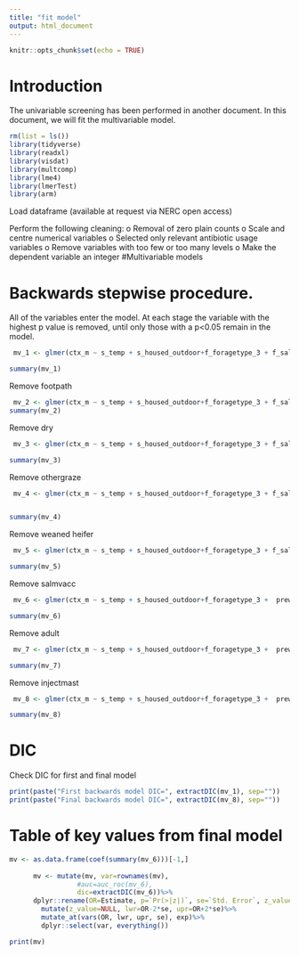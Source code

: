 ```yaml
---
title: "fit model"
output: html_document
---
```


```r
knitr::opts_chunk$set(echo = TRUE)
```

# Introduction

The univariable screening has been performed in another document. In this document, we will fit the multivariable model. 

```r
rm(list = ls())
library(tidyverse)
library(readxl) 
library(visdat)
library(multcomp)
library(lme4)
library(lmerTest)
library(arm)


```

Load dataframe (available at request via NERC open access)

Perform the following cleaning:
o	Removal of zero plain counts
o	Scale and centre numerical variables
o	Selected only relevant antibiotic usage variables
o	Remove variables with too few or too many levels
o	Make the dependent variable an integer
#Multivariable models

# Backwards stepwise procedure.

All of the variables enter the model. At each stage the variable with the highest p value is removed, until only those with a p<0.05 remain in the model.


```r
 mv_1 <- glmer(ctx_m ~ s_temp + s_housed_outdoor+f_foragetype_3 + f_salmvacc + f_othergraze+footpath+preweaned_heifer+dry+adult+weaned_heifer+f_injectmast+(1|farm), data=df, family=binomial)

summary(mv_1)

```

Remove footpath
```r
 mv_2 <- glmer(ctx_m ~ s_temp + s_housed_outdoor+f_foragetype_3 + f_salmvacc + f_othergraze+preweaned_heifer+dry+adult+weaned_heifer+f_injectmast+(1|farm), data=df, family=binomial)
summary(mv_2)

```

Remove dry

```r
 mv_3 <- glmer(ctx_m ~ s_temp + s_housed_outdoor+f_foragetype_3 + f_salmvacc + f_othergraze+preweaned_heifer+adult+weaned_heifer+f_injectmast+(1|farm), data=df, family=binomial)

summary(mv_3)

```

Remove othergraze

```r
 mv_4 <- glmer(ctx_m ~ s_temp + s_housed_outdoor+f_foragetype_3 + f_salmvacc + preweaned_heifer+adult+weaned_heifer+f_injectmast+(1|farm), data=df, family=binomial)


summary(mv_4)

```

Remove weaned heifer

```r
 mv_5 <- glmer(ctx_m ~ s_temp + s_housed_outdoor+f_foragetype_3 + f_salmvacc + preweaned_heifer+adult+f_injectmast+(1|farm), data=df, family=binomial)

summary(mv_5)

```

Remove salmvacc


```r
 mv_6 <- glmer(ctx_m ~ s_temp + s_housed_outdoor+f_foragetype_3 +  preweaned_heifer+adult+f_injectmast+(1|farm), data=df, family=binomial)

summary(mv_6)
```

Remove adult


```r
 mv_7 <- glmer(ctx_m ~ s_temp + s_housed_outdoor+f_foragetype_3 +  preweaned_heifer+f_injectmast+(1|farm), data=df, family=binomial)

summary(mv_7)
```

Remove injectmast


```r
 mv_8 <- glmer(ctx_m ~ s_temp + s_housed_outdoor+f_foragetype_3 +  preweaned_heifer+(1|farm), data=df, family=binomial)

summary(mv_8)
```

# DIC
Check DIC for first and final model

```r
print(paste("First backwards model DIC=", extractDIC(mv_1), sep=""))
print(paste("Final backwards model DIC=", extractDIC(mv_8), sep=""))

```

# Table of key values from final model

```r


mv <- as.data.frame(coef(summary(mv_6)))[-1,]
  
      mv <- mutate(mv, var=rownames(mv),
                 #auc=auc_roc(mv_6), 
                 dic=extractDIC(mv_6))%>%
      dplyr::rename(OR=Estimate, p=`Pr(>|z|)`, se=`Std. Error`, z_value=`z value`)%>%
        mutate(z_value=NULL, lwr=OR-2*se, upr=OR+2*se)%>%
        mutate_at(vars(OR, lwr, upr, se), exp)%>%
        dplyr::select(var, everything())

print(mv)

```